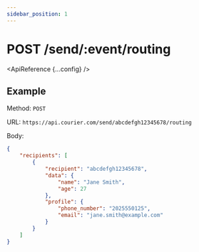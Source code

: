 ```yaml
---
sidebar_position: 1
---
```



# POST /send/:event/routing

<ApiReference {...config} />

## Example

Method: `POST`

URL: `https://api.courier.com/send/abcdefgh12345678/routing`

Body:
​
```json
{
	"recipients": [
		{
			"recipient": "abcdefgh12345678",
			"data": {
				"name": "Jane Smith",
				"age": 27
			},
			"profile": {
				"phone_number": "2025550125",
				"email": "jane.smith@example.com"
			}
		}
	]
}
```
